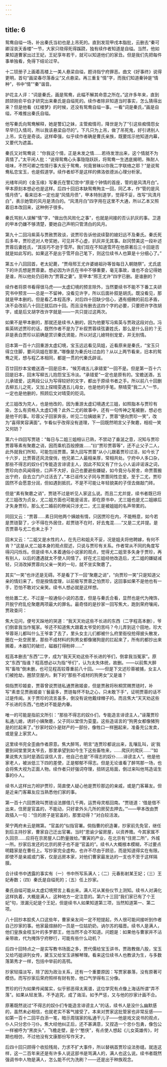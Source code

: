 ```yaml
---
---
---
```

title: 6
---




鸳鸯自缢一场，补出秦氏当初也是上吊死的。直到发现甲戌本脂批，云删去“秦可卿淫丧天香楼”一节，大家只晓得死得蹊跷，独有续作者知道是自缢。当然，他如果知道曹家出过王妃，王妃享年若干，就可以知道他们的家丑。但是我们先把每件事单独看，免得下结论过早。

十二钗册子上画着高楼上一美人悬梁自缢，题诗指宁府罪恶。曲文《好事终》说得更明，首句“画梁春尽落香尘”又点悬梁。再三重复“情”字，而我们知道秦钟是“情种”，书中“情”“秦”谐音。

护花主人评：“词是秦氏，画是鸳鸯，此幅不解其命意之所在。”这许多年来，直到顾颉刚俞平伯才研究出来秦氏是自缢死的。续作者除非知道当时事实，怎么猜得出来？但是他看《红楼梦》的时候，还没有鸳鸯自缢一事。一看“词是秦氏，”画是自缢，不难推出秦氏自缢。

他写秦氏向鸳鸯解释，她是警幻之妹，主管痴情司，降世是为了“引这些痴情怨女早早归入情司，所以我该悬梁自尽的”。下凡只为上吊，做了吊死鬼，好引诱别人上吊，实在是奇谈。这样牵强，似乎续作者确是曹氏亲族，既要炫示他知道内幕，又要代为遮盖。

秦氏又对鸳鸯说：“你我这个情，正是未发之情……若待发泄出来，这个情就不为真情了。”太平闲人批：“说得鸳鸯心头事隐隐跃跃，将鸳鸯一生透底揭明，殊耐人咀味，不然可卿之性情行事大反于鸳鸯，何竟冒昧以你我二字联络之耶？”是说鸳鸯私恋宝玉，也是假道学。续作者却不是这样的佛洛依德派心理分析家。

光绪年间的《金玉缘》写秦氏在警幻宫中“原是个钟情的首座，管的是风清月白”。甲本原刻本想必也是这样。后四十回旧本缺鸳鸯殉主一回，同乙本，作“管的是风情月债”。看来旧本一定也是“风情月债”，甲本特别道学，觉得不妥，改写“风清月白”，表示她管的风月是清白的。“风清月白”四字用在这里不大通，所以乙本又照着旧本改回来，这种例子很多。

秦氏骂别人误解“情”字，“做出伤风败化之事”，也就是间接的否认扒灰的事。卫道的甲本仍嫌不够清楚，要她自己声明只管清白的风月。

第九十二回冯紫英与贾赦贾政谈，说贾珍告诉他说续娶的媳妇远不及秦氏。秦氏死后多年，贾珍还对人夸奖她，可见并不心虚，扒灰并无其事。赵冈赞美这一段补述贾蓉后妻姓氏，“其技巧不逊于雪芹。我们现在不知道雪芹在他原著后三十回是否就是如此写的。如果这不是出于雪芹自己笔下，则这位续书人也算是十分细心了。”

第五十八回回首，老太妃薨，“贾母邢王尤许婆媳祖孙等皆每日入朝随祭”。尤氏底下的许氏想是贾蓉妻。想必因为许氏在书中不够重要，毫无事故，谁也不会记得她是谁，所以他处仍旧称为“贾蓉之妻”。至甲本“邢王尤许”四字已删。是谁删的？

续作者将原书看得很马虎——太虚幻境的预言除外，当然要续书不能不下番工夫研究书中预言——总是一不留神，没看见许字，所以后面补叙是胡氏。既没看见，那就是甲本删的。但是看乙本程高序，对后四十回缺少信心，遇有细微的前后矛盾，决不会改前八十回迁就后四十回。而且没有删去这四个字的必要，只要把许字改胡字，或是后文胡字改许字就是——一共只提过这两次。

如果不是甲本删的，那就还是续书人删的，因为他要写冯紫英与贾政这段对白。冯紫英转述贾珍的话，既然作者不是为了补叙贾蓉续弦妻姓氏，那么是什么目的？无非是表白贾珍以前确是赏识秦氏贤能，所以对这儿媳特别宠爱，并无别情。

旧本第一百十六回重游太虚幻境，宝玉远远看见凤姐，近看原来是秦氏，“宝玉只得立住脚，要问凤姐在那里。”哪像是为秦氏吐过血的？从以上两节看来，旧本的鸳鸯之死，想与程乙本相同，都是一贯的代秦氏辟谣。

百廿回抄本宝蟾送酒一回是旧本，“候芳魂五儿承错爱”一回不是。但是第一百十六回是旧本，回末写柳五儿抱怨宝玉冷淡。“承错爱”一定也是原有的。宝蟾送酒，五儿承错爱，这两段公认为写得较好的文字，都出于原续书者之手。所以前八十回删去柳五儿之死，又加上探晴雯遇五儿母女，也是他的手笔。祭晴雯“我二人”一节，一定也是他删的，照顾后文对晴雯的贬词。

尤三姐改为完人，也是他改的，因为重游太虚幻境遇尤三姐，如照脂本与贾珍有染，怎么有资格入太虚幻境？此外二尤的故事中，还有一句传神之笔被删，想必也是他干的事。珍蓉父子回家奔丧，听见二位姨娘来了，贾蓉“便向贾珍一笑”，改为“喜得笑容满面”。乍看似乎改得没有道理，下一回既然明言父子聚麀，相视一笑又何妨？

第六十四回写贾琏：“每日与二姐三姐相认已熟，不禁动了垂涎之意，况知与贾珍贾蓉等素有聚麀之诮，因而乘机百般撩拨……”曰“贾珍贾蓉等”，还不止父子二人，此外就我们所知，可能包括贾蔷。第九回写贾蔷“从小儿跟着贾珍过活，如今长了十六岁，比贾蓉还风流俊俏，他兄弟二人最相亲厚，常相共处。宁府中人多口杂，那些不得志的奴仆们专能造言诽谤主人，因此不知又有了什么小人诟谇谣诼之词，贾珍向亦风闻得些，口声不大好，自己也要避些嫌疑，如今竟分与房舍，命贾蔷搬出宁府，自去立门户过活去了。”本已谣传父子同与贾蔷同性恋爱。至于二尤，贾珍固然不会愿意分润，但如遇到抵抗，不是不可能让年轻貌美的子侄去做敲门砖。

但是“素有聚麀之诮”，贾琏不过是听见人家这么说。而且二尤并提，续书者既已将尤三姐改为贞女，尤二姐方面也可能是谣言。即在原书中，尤三姐也是尤二姐嫁后才失身贾珍。那么尤二婚前的秽闻只涉尤二，尤三是被姐姐的名声带累的。

同回又云：“贾蓉……素日同他两个姨娘有情，只因贾珍在内，不能畅意，如今若是贾琏娶了，少不得在外居住，趁贾琏不在时，好去鬼混……”又是二尤并提。是否贾蓉与尤二也未上手？

回末又云：“二姐又是水性的人，在先已和姐夫不妥，况是姐夫将他聘嫁，有何不肯？”这是从尤二姐本身的观点叙述，只说与贾珍有关系。作者常从不同的角度写得闪闪烁烁。但是续书人本着通俗小说家的观点，觉得尤二姐至多失身于贾珍，再有别人，以后的遭遇就太不使人同情了。好在尤三姐经他改造后，尤二姐的嫌疑减轻，只消改掉贾蓉向父亲一笑的一句，就不坐实聚麀了。

其实“一笑”也许还是无碍。不是看了下一回“聚麀之诮”，“向贾珍一笑”只是知道父亲的情妇来了。但是揆情度理，以前极写贾蓉之怕贾珍，这回事如果不是他也有一手，恐怕不敢对父亲笑。续书人想必就是这样想。

他处置二尤，不过是一般通俗小说的态度，但是与秦氏合看，显然也是代为掩饰，开脱宁府乱伦聚麀两项最大的罪名。最奇怪的是抄家一回写焦大，跑到荣府嚷闹，贾政查问：

焦大见问，便号天跺地的哭道：“我天天劝这些不长进的东西（二字程高本删），爷们倒拿我当作冤家。爷还不知道焦大跟着太爷受的苦吗？今儿弄到这个田地，珍大爷蓉哥儿都叫什么王爷拿了去了，里头女主儿们都被什么府里衙役抢得披头散发，圈在一处空房里，那些不成材料的狗男女都像猪狗是的拦起来了，所有的都抄出来搁着，木器钉的破烂，磁器打得粉碎……”

程高本删去“东西”二字，成为“我天天劝这些不长进的爷们，倒拿我当冤家”。原文“东西”指谁？程高想必以为指“爷们”，认为太失体统，故删。——以前焦大醉骂“畜牲”倒未删，也可见程高较尊重前八十回。——但是下文述珍蓉被捕，女主人们被抢劫，圈禁空屋内，剩下的“那些不成材的狗男女”又是谁？

倘指贾珍姬妾，贾蓉曾说贾琏私通贾赦姬妾，但是贾赦将秋桐赏赐贾琏时，补写“素昔见贾赦姬妾丫鬟最多，贾琏每怀不轨之心，只未敢下手”，证明贾蓉的话不过是传闻。关于贾珍的流言虽多，倒没有说他戴绿帽子的。而且焦大“天天劝这些不长进的东西，”也绝对不能是内眷。

唯一的可能是指前文所引：“那些不得志的奴仆们，专能造言诽谤主人，”诬蔑贾珍私通儿媳，诱奸小姨聚麀，父子同以堂侄为娈童。这些造谣言的“狗男女都像猪狗是的拦起来了。”抄家时奴仆是财产的一部份，像牲口一样圈起来，准备充公发卖，或是皇上家赏人。

这里续书完全歪曲作者原意。焦大醉骂，明言“连贾珍都说出来，乱嚷乱叫，说‘我要到祠堂里哭太爷去，那里承望到如今生下这些畜牲来，……爬灰的爬灰……’”如果说焦大当时是酒后误信人言，他自己也是“不得志的奴仆……诽谤主人”。他是他家老人，被派低三下四的差使，正是郁郁不得志。但是无论谁看了醉骂那一场，也会将焦大视为正面人物。续作者只好强词夺理，扭转这局面，倒过来叫他骂造谣生事的仆人。

续书人这样出力袒护贾珍，简直使人疑心他是贾珍那边的亲戚，或是门客幕友。但是近亲门客幕友应当熟悉他们家的事。

第一百十六回贾政叫贾琏设法挪借几千两，运贾母灵柩回南。“贾琏道：‘借是借不出来，住房是官盖的，不能动，只好拿外头几所的房契去押去。’”——甲本改由贾政插入一句：“住的房子是官盖的，那里动得？”对白较活泼。

荣宁两府未云是赐第。“官盖的”似指官署。倘指曹的织造署，抄家前先免官，继任到后主持抄家，曹家自己迁出官署。当时“恩谕少留房屋，以资养赡。今其家属不久回京……应将在京房屋人口酌量拨给。”曹寅的产业，在北京有“住房二所”，外城一所。抄家后发还的北京的房子也不是“官盖的”。续书人大概根本模糊，不过要点明籍家是在曹任上。写抄家完全虚构，也许不尽由于顾忌，而是知道得实在有限。即使不是亲戚或门客，仅是远房本家，对他们曹家最发达的一支也不至于这样隔膜。

合计续书中透露的事实有（一）书中所写系满人；（二）元春影射某王妃；（三）王妃寿数；（四）秦氏是自缢死的；（五）任上抄家。

秦氏自缢可能从太虚幻境预言上看出来。满人可从某些仪节上测知。续书人对满化这样执着，大概是满人，这种地方一定注意的。第六十三回“我们家已有了个王妃”句，泄漏元妃是个王妃，但是续书人如果知道第三项，当然知道第一、第二项。

八十回抄本脍炙人口这些年，曹家亲友间一定不短提起，外人很可能间接听到作者自己抄家的事。他家最煊赫的一员是一位姑奶奶，讷尔苏的福晋。续书人是满人，他们皇族金枝玉叶的多罗郡王，他当然不会不知道。问题是：如果他与曹家并不沾亲带故，代为掩饰宁府秽行，可能有些什么动机？

后四十回特点之一是实写教书场面之多，贾代儒给宝玉讲书，贾政教做八股，宝玉又给巧姐讲列女传，黛玉又给宝玉讲解琴理。看来这位续书人也教读为生，与多数落第秀才一样，包括中举前的高鹗。

抄家轻描淡写，除了因为政治关系，还有一个重要原因：写贾家暴落，没有原著可模仿。而写抄家后荣府照样有财有势，他口气学得有三分像。

贾珍的行为如果传闻属实，似乎邪恶得太离谱，这位学究有点像上海话所谓“弄不落”。如果从轻发落，不予追究，成了诲淫。如予严惩，又与他的抄家计画不合。

原著既然说过“不得志的奴仆们专能造言诽谤主人”的话，续书人是没什么幽默感的，虽然未必相信，也就老实不客气接受了。本来对贾家这批管家也非常反感——如第一百十二回平白添一笔，暗示周瑞家的私通干儿子——他是戏文说书的观点，仆人只分忠仆刁仆。焦大经他纠正后，还不甚满意，又捏造一个忠仆包勇，像包公一样被呼为“黑炭头”，飞檐走壁，是个“憨侠”，有点使人想起《儿女英雄传》，时期也相仿，不过他没有文康那份写作天才。

后四十回只顾得个收拾残局，力求不扩大事件，所以替祸首贾珍设法弥缝。就连这样，这一二百年来还是有许多人说这部书是骂满人的，满人也这么说。续书者既然强调书中人物是满人，怎么能不代为洗刷？——还是出于种族观念。